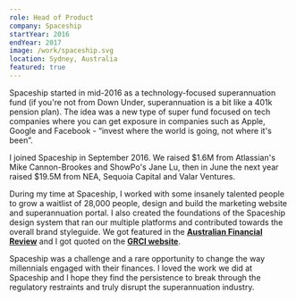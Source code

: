 ```yaml
---
role: Head of Product
company: Spaceship
startYear: 2016
endYear: 2017
image: /work/spaceship.svg
location: Sydney, Australia
featured: true
---
```


Spaceship started in mid-2016 as a technology-focused superannuation fund (if you're not from Down Under, superannuation is a bit like a 401k pension plan). The idea was a new type of super fund focused on tech companies where you can get exposure in companies such as Apple, Google and Facebook - “invest where the world is going, not where it's been”.

I joined Spaceship in September 2016. We raised $1.6M from Atlassian's Mike Cannon-Brookes and ShowPo's Jane Lu, then in June the next year raised $19.5M from NEA, Sequoia Capital and Valar Ventures.

During my time at Spaceship, I worked with some insanely talented people to grow a waitlist of 28,000 people, design and build the marketing website and superannuation portal. I also created the foundations of the Spaceship design system that ran our multiple platforms and contributed towards the overall brand styleguide. We got featured in the **[Australian Financial Review](https://www.afr.com/technology/inside-the-multibillion-dollar-battle-for-millennials-super-20170606-gwl91y)** and I got quoted on the **[GRCI website](https://www.thegrcinstitute.org/news/view/2402)**.

Spaceship was a challenge and a rare opportunity to change the way millennials engaged with their finances. I loved the work we did at Spaceship and I hope they find the persistence to break through the regulatory restraints and truly disrupt the superannuation industry.
